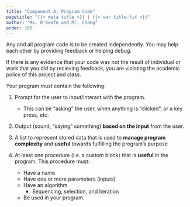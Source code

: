 ```yaml
---
title: "Component A: Program Code"
pagetitle: "{{< meta title >}} | {{< var title-fix >}}"
author: "Ms. O'Keefe and Mr. Chang"
order: 100
---
```


::: takeNote

Any and all program code is to be created independently. You may help each other by providing feedback or helping debug.

If there is any evidence that your code was not the result of individual or work that you did by recieving feedback, you are violating the academic policy of this project and class.

:::

Your program must contain the following:

1. Prompt for the user to input/interact with the program.
    - This can be "asking" the user, when anything is "clicked", or a key press, etc.

2. Output (sound, "saying" something) **based on the input** from the user.

3. A list to represent stored data that is used to **manage program complexity** and **useful** towards fulfilling the program's purpose

4. At least one procedure (i.e. a custom block) that is **useful** in the program. This procedure must:
    - Have a name
    - Have one or more parameters (inputs)
    - Have an algorithm 
        * Sequencing, selection, and iteration
    - Be used in your program.